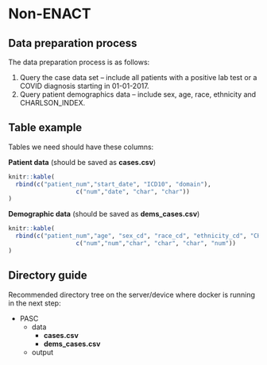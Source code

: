 # Non-ENACT {#sec-non-enact_data_preparation}

## Data preparation process

The data preparation process is as follows:

1.  Query the case data set -- include all patients with a positive lab test or a COVID diagnosis starting in 01-01-2017.
2.  Query patient demographics data -- include sex, age, race, ethnicity and CHARLSON_INDEX.

## Table example

Tables we need should have these columns:

**Patient data** (should be saved as **cases.csv**)

```r
knitr::kable(
  rbind(c("patient_num","start_date", "ICD10", "domain"),
                   c("num","date", "char", "char"))
)
```


**Demographic data** (should be saved as **dems_cases.csv**)

```r
knitr::kable(
  rbind(c("patient_num","age", "sex_cd", "race_cd", "ethnicity_cd", "CHARLSON_INDEX"),
                   c("num","num","char", "char", "char", "num"))
)
```

## Directory guide

Recommended directory tree on the server/device where docker is running in the next step:

-   PASC
    -   data
        -   **cases.csv**
        -   **dems_cases.csv**
    -   output
